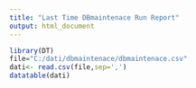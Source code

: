 ```yaml
---
title: "Last Time DBmaintenace Run Report"
output: html_document
---
```




```r
library(DT)
file="C:/dati/dbmaintenace/dbmaintenace.csv"
dati<- read.csv(file,sep=',') 
datatable(dati)
```

